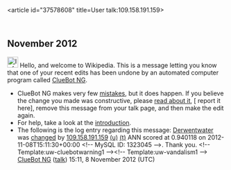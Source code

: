 <article id="37578608" title=User talk:109.158.191.159>
	<talkpage id="37578608" title="User talk:109.158.191.159">


== November 2012 ==
[[Image:Information.svg|left|25px|alt=|link=]] Hello, and welcome to Wikipedia. This is a message letting you know that one of your recent edits has been undone by an automated computer program called [[User:ClueBot NG|ClueBot NG]].
{{clear}}
* ClueBot NG makes very few [[User:ClueBot NG#Information About False Positives|mistakes]], but it does happen. If you believe the change you made was constructive, please [[User:ClueBot NG#Information About False Positives|read about it]], [{{User:ClueBot NG/Warnings/FPReport|1323045}} report it here], remove this message from your talk page, and then make the edit again.
* For help, take a look at the [[Wikipedia:Introduction|introduction]].
* The following is the log entry regarding this message: [[Derwentwater]] was [http://en.wikipedia.org/w/index.php?title=Derwentwater&amp;diff=522010988&amp;oldid=514795147 changed] by [[Special:Contributions/109.158.191.159|109.158.191.159]] [[User:109.158.191.159|(u)]] [[User talk:109.158.191.159|(t)]] ANN scored at 0.940118 on 2012-11-08T15:11:30+00:00 &lt;!-- MySQL ID: 1323045 --&gt;. Thank you. &lt;!-- Template:uw-cluebotwarning1 --&gt;&lt;!-- Template:uw-vandalism1 --&gt; [[User:ClueBot NG|ClueBot NG]] ([[User talk:ClueBot NG|talk]]) 15:11, 8 November 2012 (UTC)
	</talkpage>
</article>